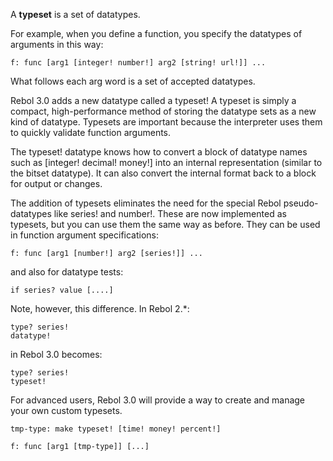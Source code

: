 {{underconstruction}}
A '''typeset''' is a set of datatypes.

For example, when you define a function, you specify the datatypes of arguments in this way:

<pre>
f: func [arg1 [integer! number!] arg2 [string! url!]] ...
</pre>

What follows each arg word is a set of accepted datatypes.

Rebol 3.0 adds a new datatype called a typeset! A typeset is
simply a compact, high-performance method of storing the datatype sets
as a new kind of datatype. Typesets are important because the
interpreter uses them to quickly validate function arguments.

The typeset! datatype knows how to convert a block of datatype names
such as [integer! decimal! money!] into an internal representation
(similar to the bitset datatype). It can also convert the internal
format back to a block for output or changes.

The addition of typesets eliminates the need for the special Rebol
pseudo-datatypes like series! and number!. These are now
implemented as typesets, but you can use them the same way as before.
They can be used in function argument specifications:

<pre>
f: func [arg1 [number!] arg2 [series!]] ...
</pre>

and also for datatype tests:

<pre>
if series? value [....]
</pre>

Note, however, this difference. In Rebol 2.*:

<pre>
type? series!
datatype!
</pre>

in Rebol 3.0 becomes:

<pre>
type? series!
typeset!
</pre>

For advanced users, Rebol 3.0 will provide a way to create and manage
your own custom typesets.

<pre>
tmp-type: make typeset! [time! money! percent!]

f: func [arg1 [tmp-type]] [...]
</pre>